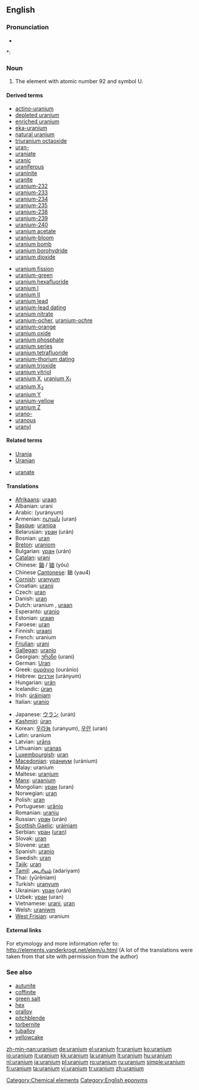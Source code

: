 ==English==
{{elements|U|protactinium|Pa|neptunium|Np}}

===Pronunciation===
* {{audio|en-us-uranium.ogg|Audio (US)}}

*: {{rhymes|eɪniəm}}

===Noun===
{{en-noun|-}}
{{wikipedia}}

# The element with atomic number 92 and symbol U.

====Derived terms====
{{rel-top|terms derived from uranium (noun)}}
* [[actino-uranium]]
* [[depleted uranium]]
* [[enriched uranium]]
* [[eka-uranium]]
* [[natural uranium]]
* [[triuranium octaoxide]]
* [[uran-]]
* [[uraniate]]
* [[uranic]]
* [[uraniferous]]
* [[uraninite]]
* [[uranite]]
* [[uranium-232]]
* [[uranium-233]]
* [[uranium-234]]
* [[uranium-235]]
* [[uranium-238]]
* [[uranium-239]]
* [[uranium-240]]
* [[uranium acetate]]
* [[uranium-bloom]]
* [[uranium bomb]]
* [[uranium borohydride]]
* [[uranium dioxide]]
{{rel-mid}}
* [[uranium fission]]
* [[uranium-green]]
* [[uranium hexafluoride]]
* [[uranium I]]
* [[uranium II]]
* [[uranium lead]]
* [[uranium-lead dating]]
* [[uranium nitrate]]
* [[uranium-ocher]], [[uranium-ochre]]
* [[uranium-orange]]
* [[uranium oxide]]
* [[uranium phosphate]]
* [[uranium series]]
* [[uranium tetrafluoride]]
* [[uranium-thorium dating]]
* [[uranium trioxide]]
* [[uranium vitriol]]
* [[uranium X]], [[uranium X1|uranium X<sub>1</sub>]]
* [[uranium X2|uranium X<sub>2</sub>]]
* [[uranium Y]]
* [[uranium-yellow]]
* [[uranium Z]]
* [[urano-]]
* [[uranous]]
* [[uranyl]]
{{rel-bottom}}

====Related terms====
{{rel-top|terms related to uranium}}
* [[Urania]]
* [[Uranian]]
{{rel-mid}}
* [[uranate]]
{{rel-bottom}}

====Translations====
{{trans-top|uranium (element)}}
* [[Afrikaans]]: [[uraan]]
* Albanian: urani
* Arabic: {{Arab|[[يورانيوم]]}} (yurányum) {{m}}
* Armenian: [[ուրան]] (uran)
* [[Basque]]: [[uranioa]]
* Belarusian: [[уран]] (urán) {{m}}
* Bosnian: [[uran]]
* [[Breton]]: [[uraniom]]
* Bulgarian: [[уран]] (urán) {{m}}
* [[Catalan]]: [[urani]]
* Chinese: [[鈾]] / [[铀]] (yóu)
* Chinese [[Cantonese]]: 鈾 (yau4)
* [[Cornish]]: [[uranyum]]
* Croatian: [[uranij]]
* Czech: [[uran#Czech|uran]] {{m}}
* Danish: [[uran]]
* Dutch: uranium {{n}}, [[uraan]] {{n}}
* Esperanto: [[uranio#Esperanto|uranio]]
* Estonian: [[uraan]]
* Faroese: [[uran]]
* Finnish: [[uraani]]
* French: uranium {{m}}
* [[Friulian]]: [[urani]]
* [[Gallegan]]: [[uranio#Gallegan|uranio]]
* Georgian: [[ურანი]] (urani)
* German: [[Uran]] {{n}}
* Greek: [[ουράνιο]] (ouránio) {{n}}
* Hebrew: [[אורניום]] (urányum)
* Hungarian: [[urán]]
* Icelandic: [[úran]]
* Irish: [[úráiniam]]
* Italian: [[uranio#Italian|uranio]] {{m}}
{{trans-mid}}
* Japanese: [[ウラン]] (uran)
* [[Kashmiri]]: [[ùran]]
* Korean: [[우라늄]] (uranyum), [[우란]] (uran)
* Latin: uranium
* Latvian: [[urāns]]
* Lithuanian: [[uranas]]
* [[Luxembourgish]]: [[uran]]
* [[Macedonian]]: [[ураниум]] (uránium) {{m}}
* Malay: uranium
* Maltese: [[uranjum]]
* [[Manx]]: [[uraanium]]
* Mongolian: [[уран]] (uran)
* Norwegian: [[uran]]
* Polish: [[uran]] {{m}}
* Portuguese: [[urânio]] {{m}}
* Romanian: [[uraniu]] {{n}}
* Russian: [[уран#Russian|уран]] (urán) {{m}}
* [[Scottish Gaelic]]: [[uràiniam]]
* Serbian: [[уран]] ([[uran]]) {{m}}
* Slovak: [[uran]]
* Slovene: [[uran]]
* Spanish: [[uranio]] {{m}}
* Swedish: [[uran]]
* [[Tajik]]: [[uran]]
* [[Tamil]]: [[அடரியம்]] (adariyam)
* Thai: {{Thai|[[ยูเรเนียม]]}} (yūrēniam)
* Turkish: [[uranyum]]
* Ukrainian: [[уран]] (urán) {{m}}
* Uzbek: [[уран]] (uran)
* Vietnamese: [[urani]], [[uran]]
* Welsh: [[uraniwm]]
* [[West Frisian]]: uranium
{{trans-bottom}}

====External links====
For etymology and more information refer to:
http://elements.vanderkrogt.net/elem/u.html
(A lot of the translations were taken from that site with permission from the author)

===See also===
* [[autunite]]
* [[coffinite]]
* [[green salt]]
* [[hex]]
* [[oralloy]]
* [[pitchblende]]
* [[torbernite]]
* [[tuballoy]]
* [[yellowcake]]

[[Category:Chemical elements]]
[[Category:English eponyms]]

[[zh-min-nan:uranium]]
[[de:uranium]]
[[el:uranium]]
[[fr:uranium]]
[[ko:uranium]]
[[io:uranium]]
[[it:uranium]]
[[kk:uranium]]
[[la:uranium]]
[[lt:uranium]]
[[hu:uranium]]
[[nl:uranium]]
[[ja:uranium]]
[[pl:uranium]]
[[ro:uranium]]
[[ru:uranium]]
[[simple:uranium]]
[[fi:uranium]]
[[ta:uranium]]
[[vi:uranium]]
[[tr:uranium]]
[[zh:uranium]]